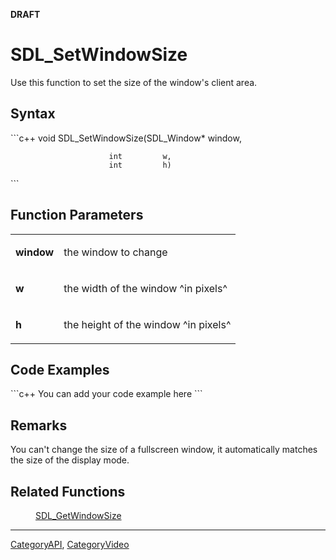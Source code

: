 <!-- pragma section-numbers off -->
<!-- pragma disable-camelcase -->
'''DRAFT'''

= SDL_SetWindowSize =
Use this function to set the size of the window's client area.


== Syntax ==
```c++
void SDL_SetWindowSize(SDL_Window* window,
                       int         w,
                       int         h)
```

== Function Parameters ==
{|
|'''window'''
|the window to change
|-
|'''w'''
|the width of the window ^in pixels^
|-
|'''h'''
|the height of the window ^in pixels^
|}

== Code Examples ==
```c++
You can add your code example here
```

== Remarks ==
You can't change the size of a fullscreen window, it automatically matches the size of the display mode.

== Related Functions ==
:[[SDL_GetWindowSize]]

----
[[CategoryAPI]], [[CategoryVideo]]
